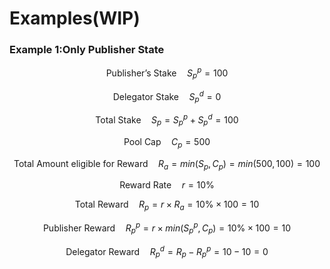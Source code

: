 
# Examples(WIP)


### Example 1:Only Publisher State

$$
\text{Publisher's Stake} \quad{S^p_p} = 100
$$

$$
\text{Delegator Stake} \quad{S^d_p} = 0
$$

$$
\text{Total Stake} \quad{S_p} = {S^p_p} + {S^d_p} = 100
$$

$$
\text{Pool Cap} \quad{C}_p = 500
$$

$$
\text{Total Amount eligible for Reward} \quad{R_a} = min({S}_p, {C}_p) = min(500, 100) = 100
$$




$$
\text{Reward Rate} \quad{r} = 10\%
$$

$$
\text{Total Reward} \quad{R_p} = {r} \times {R_a} = 10\% \times 100 = 10
$$

$$
\text{Publisher Reward} \quad{R^p_p} = {r} \times min({S^p_p}, {C}_p) = 10\% \times 100 = 10
$$

$$
\text{Delegator Reward} \quad{R^d_p} = {R_p} - {R^p_p} = 10 - 10 = 0
$$